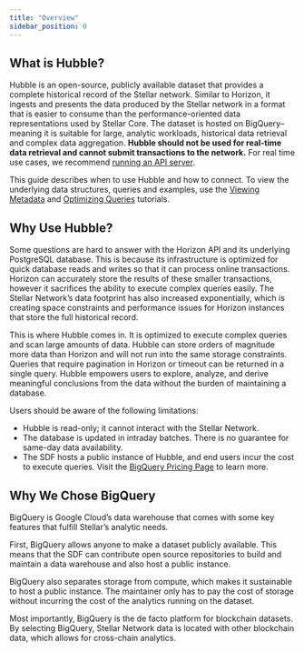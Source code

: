 ```yaml
---
title: "Overview"
sidebar_position: 0
---
```


## What is Hubble?

Hubble is an open-source, publicly available dataset that provides a complete historical record of the Stellar network. Similar to Horizon, it ingests and presents the data produced by the Stellar network in a format that is easier to consume than the performance-oriented data representations used by Stellar Core. The dataset is hosted on BigQuery–meaning it is suitable for large, analytic workloads, historical data retrieval and complex data aggregation. **Hubble should not be used for real-time data retrieval and cannot submit transactions to the network.** For real time use cases, we recommend [running an API server](/docs/run-api-server).

This guide describes when to use Hubble and how to connect. To view the underlying data structures, queries and examples, use the [Viewing Metadata](/docs/accessing-data/viewing-metadata) and [Optimizing Queries](/docs/accessing-data/optimizing-queries) tutorials.

## Why Use Hubble?

Some questions are hard to answer with the Horizon API and its underlying PostgreSQL database. This is because its infrastructure is optimized for quick database reads and writes so that it can process online transactions. Horizon can accurately store the results of these smaller transactions, however it sacrifices the ability to execute complex queries easily. The Stellar Network’s data footprint has also increased exponentially, which is creating space constraints and performance issues for Horizon instances that store the full historical record.

This is where Hubble comes in. It is optimized to execute complex queries and scan large amounts of data. Hubble can store orders of magnitude more data than Horizon and will not run into the same storage constraints. Queries that require pagination in Horizon or timeout can be returned in a single query. Hubble empowers users to explore, analyze, and derive meaningful conclusions from the data without the burden of maintaining a database.

Users should be aware of the following limitations:

- Hubble is read-only; it cannot interact with the Stellar Network.
- The database is updated in intraday batches. There is no guarantee for same-day data availability.
- The SDF hosts a public instance of Hubble, and end users incur the cost to execute queries. Visit the [BigQuery Pricing Page](https://cloud.google.com/bigquery/pricing#analysis_pricing_models) to learn more.

## Why We Chose BigQuery

BigQuery is Google Cloud’s data warehouse that comes with some key features that fulfill Stellar’s analytic needs.

First, BigQuery allows anyone to make a dataset publicly available. This means that the SDF can contribute open source repositories to build and maintain a data warehouse and also host a public instance.

BigQuery also separates storage from compute, which makes it sustainable to host a public instance. The maintainer only has to pay the cost of storage without incurring the cost of the analytics running on the dataset.

Most importantly, BigQuery is the de facto platform for blockchain datasets. By selecting BigQuery, Stellar Network data is located with other blockchain data, which allows for cross-chain analytics.
